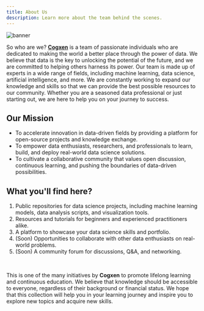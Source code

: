 ```yaml
---
title: About Us
description: Learn more about the team behind the scenes.
---
```


![banner](https://github.com/cogxen/.github/raw/main/assets/banner.png)

So who are we? **[Cogxen](https://github.com/cogxen)** is a team of passionate individuals who are dedicated to making the world a better place through the power of data. We believe that data is the key to unlocking the potential of the future, and we are committed to helping others harness its power. Our team is made up of experts in a wide range of fields, including machine learning, data science, artificial intelligence, and more. We are constantly working to expand our knowledge and skills so that we can provide the best possible resources to our community. Whether you are a seasoned data professional or just starting out, we are here to help you on your journey to success.

## Our Mission

- To accelerate innovation in data-driven fields by providing a platform for open-source projects and knowledge exchange.
- To empower data enthusiasts, researchers, and professionals to learn, build, and deploy real-world data science solutions.
- To cultivate a collaborative community that values open discussion, continuous learning, and pushing the boundaries of data-driven possibilities.

## What you'll find here?

1. Public repositories for data science projects, including machine learning models, data analysis scripts, and visualization tools.
2. Resources and tutorials for beginners and experienced practitioners alike.
3. A platform to showcase your data science skills and portfolio.
4. (Soon) Opportunities to collaborate with other data enthusiasts on real-world problems.
5. (Soon) A community forum for discussions, Q&A, and networking.

<br />

This is one of the many initiatives by **Cogxen** to promote lifelong learning and continuous education. We believe that knowledge should be accessible to everyone, regardless of their background or financial status. We hope that this collection will help you in your learning journey and inspire you to explore new topics and acquire new skills.
